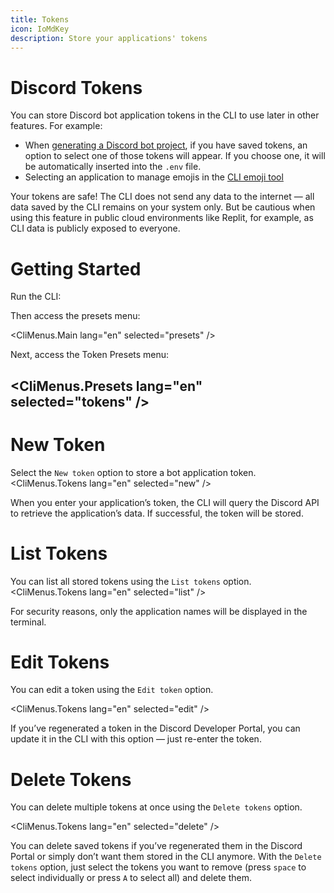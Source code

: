 ```yaml
---
title: Tokens
icon: IoMdKey
description: Store your applications' tokens
---
```


# Discord Tokens

You can store Discord bot application tokens in the CLI to use later in other features. For example:

- When [generating a Discord bot project](docs/discord/start), if you have saved tokens, an option to select one of those tokens will appear. If you choose one, it will be automatically inserted into the `.env` file.
- Selecting an application to manage emojis in the [CLI emoji tool](docs/emojis/start)

<Callout type="danger">
    Your tokens are safe! The CLI does not send any data to the internet — all data saved by the CLI remains on your system only. But be cautious when using this feature in public cloud environments like Replit, for example, as CLI data is publicly exposed to everyone.
</Callout>

# Getting Started

Run the CLI:

<CliCommand packageName="constatic@latest" />

Then access the presets menu:

<CliMenus.Main lang="en" selected="presets" />

Next, access the Token Presets menu:

<CliMenus.Presets lang="en" selected="tokens" />
---

# New Token

Select the `New token` option to store a bot application token.
<CliMenus.Tokens lang="en" selected="new" />

When you enter your application’s token, the CLI will query the Discord API to retrieve the application’s data. If successful, the token will be stored.

# List Tokens

You can list all stored tokens using the `List tokens` option.
<CliMenus.Tokens lang="en" selected="list" />

For security reasons, only the application names will be displayed in the terminal.

# Edit Tokens

You can edit a token using the `Edit token` option.

<CliMenus.Tokens lang="en" selected="edit" />

If you’ve regenerated a token in the Discord Developer Portal, you can update it in the CLI with this option — just re-enter the token.

# Delete Tokens

You can delete multiple tokens at once using the `Delete tokens` option.

<CliMenus.Tokens lang="en" selected="delete" />

You can delete saved tokens if you’ve regenerated them in the Discord Portal or simply don’t want them stored in the CLI anymore. With the `Delete tokens` option, just select the tokens you want to remove (press `space` to select individually or press `A` to select all) and delete them.
